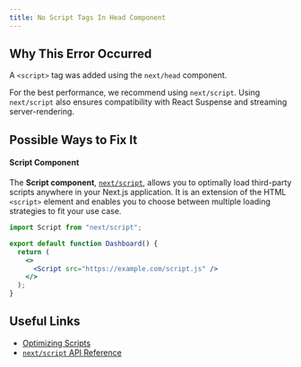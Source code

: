 ```yaml
---
title: No Script Tags In Head Component
---
```


## Why This Error Occurred

A `<script>` tag was added using the `next/head` component.

For the best performance, we recommend using `next/script`. Using `next/script` also ensures compatibility with React Suspense and streaming server-rendering.

## Possible Ways to Fix It

#### Script Component

The **Script component**, [`next/script`](/docs/pages/api-reference/components/script), allows you to optimally load third-party scripts anywhere in your Next.js application. It is an extension of the HTML `<script>` element and enables you to choose between multiple loading strategies to fit your use case.

```jsx filename="pages/dashboard.js"
import Script from "next/script";

export default function Dashboard() {
  return (
    <>
      <Script src="https://example.com/script.js" />
    </>
  );
}
```

## Useful Links

- [Optimizing Scripts](/docs/pages/building-your-application/optimizing/scripts)
- [`next/script` API Reference](/docs/pages/api-reference/components/script)
